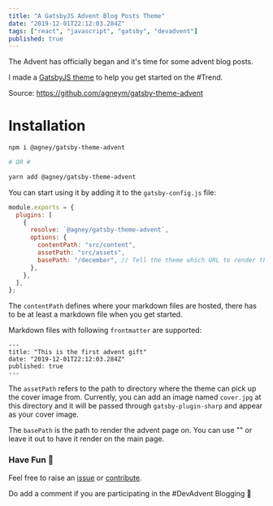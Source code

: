 ```yaml
---
title: "A GatsbyJS Advent Blog Posts Theme"
date: "2019-12-01T22:12:03.284Z"
tags: ["react", "javascript", "gatsby", "devadvent"]
published: true
---
```


The Advent has officially began and it's time for some advent blog posts.

I made a [GatsbyJS theme](https://www.gatsbyjs.org/docs/themes/what-are-gatsby-themes/) to help you get started on the #Trend.

Source: https://github.com/agneym/gatsby-theme-advent

# Installation

```bash
npm i @agney/gatsby-theme-advent

# OR #

yarn add @agney/gatsby-theme-advent
```

You can start using it by adding it to the `gatsby-config.js` file:

```javascript
module.exports = {
  plugins: [
    {
      resolve: `@agney/gatsby-theme-advent`,
      options: {
        contentPath: "src/content",
        assetPath: "src/assets",
        basePath: "/december", // Tell the theme which URL to render the theme at.
      },
    },
  ],
};
```

The `contentPath` defines where your markdown files are hosted, there has to be at least a markdown file when you get started.

Markdown files with following `frontmatter` are supported:

```
---
title: "This is the first advent gift"
date: "2019-12-01T22:12:03.284Z"
published: true
---
```

The `assetPath` refers to the path to directory where the theme can pick up the cover image from. Currently, you can add an image named `cover.jpg` at this directory and it will be passed through `gatsby-plugin-sharp` and appear as your cover image.

The `basePath` is the path to render the advent page on. You can use "" or leave it out to have it render on the main page.

### Have Fun 🎄

Feel free to raise an [issue](https://github.com/agneym/gatsby-theme-advent/issues) or [contribute](https://github.com/agneym/gatsby-theme-advent#contributing).

Do add a comment if you are participating in the #DevAdvent Blogging 💖
